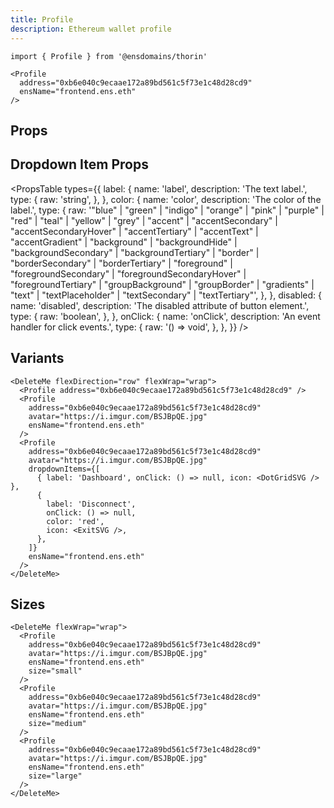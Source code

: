 ```yaml
---
title: Profile
description: Ethereum wallet profile
---
```


```tsx
import { Profile } from '@ensdomains/thorin'
```

```tsx expand=true live=true
<Profile
  address="0xb6e040c9ecaae172a89bd561c5f73e1c48d28cd9"
  ensName="frontend.ens.eth"
/>
```

## Props

<PropsTable sourceLink={sourceLink} types={types} />

## Dropdown Item Props

<PropsTable
  types={{
    label: {
      name: 'label',
      description: 'The text label.',
      type: {
        raw: 'string',
      },
    },
    color: {
      name: 'color',
      description: 'The color of the label.',
      type: {
        raw: '"blue" | "green" | "indigo" | "orange" | "pink" | "purple" | "red" | "teal" | "yellow" | "grey" | "accent" | "accentSecondary" | "accentSecondaryHover" | "accentTertiary" | "accentText" | "accentGradient" | "background" | "backgroundHide" | "backgroundSecondary" | "backgroundTertiary" | "border" | "borderSecondary" | "borderTertiary" | "foreground" | "foregroundSecondary" | "foregroundSecondaryHover" | "foregroundTertiary" | "groupBackground" | "groupBorder" | "gradients" | "text" | "textPlaceholder" | "textSecondary" | "textTertiary"',
      },
    },
    disabled: {
      name: 'disabled',
      description: 'The disabled attribute of button element.',
      type: {
        raw: 'boolean',
      },
    },
    onClick: {
      name: 'onClick',
      description: 'An event handler for click events.',
      type: {
        raw: '() => void',
      },
    },
  }}
/>

## Variants

```tsx live=true minHeight=300px
<DeleteMe flexDirection="row" flexWrap="wrap">
  <Profile address="0xb6e040c9ecaae172a89bd561c5f73e1c48d28cd9" />
  <Profile
    address="0xb6e040c9ecaae172a89bd561c5f73e1c48d28cd9"
    avatar="https://i.imgur.com/BSJBpQE.jpg"
    ensName="frontend.ens.eth"
  />
  <Profile
    address="0xb6e040c9ecaae172a89bd561c5f73e1c48d28cd9"
    avatar="https://i.imgur.com/BSJBpQE.jpg"
    dropdownItems={[
      { label: 'Dashboard', onClick: () => null, icon: <DotGridSVG /> },
      {
        label: 'Disconnect',
        onClick: () => null,
        color: 'red',
        icon: <ExitSVG />,
      },
    ]}
    ensName="frontend.ens.eth"
  />
</DeleteMe>
```

## Sizes

```tsx live=true
<DeleteMe flexWrap="wrap">
  <Profile
    address="0xb6e040c9ecaae172a89bd561c5f73e1c48d28cd9"
    avatar="https://i.imgur.com/BSJBpQE.jpg"
    ensName="frontend.ens.eth"
    size="small"
  />
  <Profile
    address="0xb6e040c9ecaae172a89bd561c5f73e1c48d28cd9"
    avatar="https://i.imgur.com/BSJBpQE.jpg"
    ensName="frontend.ens.eth"
    size="medium"
  />
  <Profile
    address="0xb6e040c9ecaae172a89bd561c5f73e1c48d28cd9"
    avatar="https://i.imgur.com/BSJBpQE.jpg"
    ensName="frontend.ens.eth"
    size="large"
  />
</DeleteMe>
```
